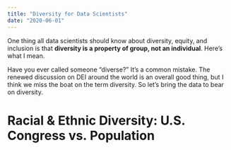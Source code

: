 ```yaml
---
title: "Diversity for Data Scientists"
date: "2020-06-01"
---
```


One thing all data scientists should know about diversity, equity, and inclusion is that **diversity is a property of group, not an individual**. Here's what I mean.

Have you ever called someone "diverse?" It's a common mistake. The renewed discussion on DEI around the world is an overall good thing, but I think we miss the boat on the term diversity. So let's bring the data to bear on diversity.

# Racial & Ethnic Diversity: U.S. Congress vs. Population

```r

```

